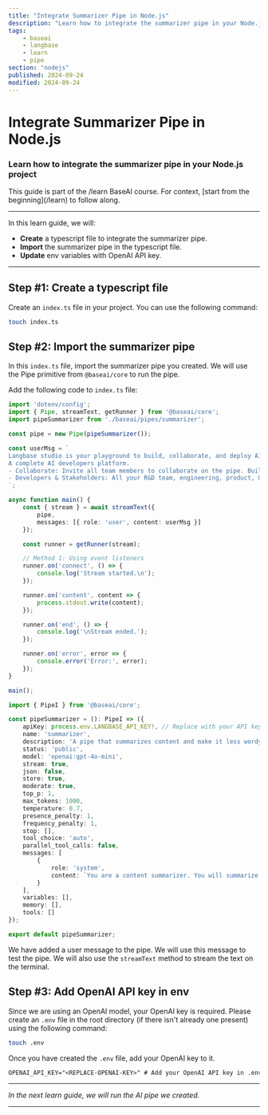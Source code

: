 ```yaml
---
title: "Integrate Summarizer Pipe in Node.js"
description: "Learn how to integrate the summarizer pipe in your Node.js project."
tags:
    - baseai
    - langbase
    - learn
    - pipe
section: "nodejs"
published: 2024-09-24
modified: 2024-09-24
---
```


# Integrate Summarizer Pipe in Node.js

### Learn how to integrate the summarizer pipe in your Node.js project

<Note sub="/learn">
This guide is part of the /learn BaseAI course. For context, [start from the beginning](/learn) to follow along.
</Note>

---

In this learn guide, we will:

- **Create** a typescript file to integrate the summarizer pipe.
- **Import** the summarizer pipe in the typescript file.
- **Update** env variables with OpenAI API key.

---

## Step #1: Create a typescript file

Create an `index.ts` file in your project. You can use the following command:

```bash
touch index.ts
```

## Step #2: Import the summarizer pipe

In this `index.ts` file, import the summarizer pipe you created. We will use the Pipe primitive from `@baseai/core` to run the pipe.

Add the following code to `index.ts` file:

<CodeGroup exampleTitle="BaseAI Pipe & Tool" title="Run AI agent Pipe with tools">

```ts {{ title: 'index.ts' }}
import 'dotenv/config';
import { Pipe, streamText, getRunner } from '@baseai/core';
import pipeSummarizer from './baseai/pipes/summarizer';

const pipe = new Pipe(pipeSummarizer());

const userMsg = `
Langbase studio is your playground to build, collaborate, and deploy AI. It allows you to experiment with your pipes in real-time, with real data, store messages, version your prompts, and truly helps you take your idea from building prototypes to deployed in production with LLMOps on usage, cost, and quality.
A complete AI developers platform.
- Collaborate: Invite all team members to collaborate on the pipe. Build AI together.
- Developers & Stakeholders: All your R&D team, engineering, product, GTM (marketing and sales), literally invlove every stakeholder can collaborate on the same pipe. It's like a powerful version of GitHub x Google Docs for AI. A complete AI developers platform.
`;

async function main() {
	const { stream } = await streamText({
		pipe,
		messages: [{ role: 'user', content: userMsg }]
	});

	const runner = getRunner(stream);

	// Method 1: Using event listeners
	runner.on('connect', () => {
		console.log('Stream started.\n');
	});

	runner.on('content', content => {
		process.stdout.write(content);
	});

	runner.on('end', () => {
		console.log('\nStream ended.');
	});

	runner.on('error', error => {
		console.error('Error:', error);
	});
}

main();
```

```ts {{ title: './baseai/pipes/summarizer.ts' }}
import { PipeI } from '@baseai/core';

const pipeSummarizer = (): PipeI => ({
	apiKey: process.env.LANGBASE_API_KEY!, // Replace with your API key https://langbase.com/docs/api-reference/api-keys
	name: 'summarizer',
	description: 'A pipe that summarizes content and make it less wordy',
	status: 'public',
	model: 'openai:gpt-4o-mini',
	stream: true,
	json: false,
	store: true,
	moderate: true,
	top_p: 1,
	max_tokens: 1000,
	temperature: 0.7,
	presence_penalty: 1,
	frequency_penalty: 1,
	stop: [],
	tool_choice: 'auto',
	parallel_tool_calls: false,
	messages: [
		{
			role: 'system',
			content: `You are a content summarizer. You will summarize content without loosing context into less wordy to the point version.`
		}
	],
	variables: [],
	memory: [],
	tools: []
});

export default pipeSummarizer;
```

</CodeGroup>

We have added a user message to the pipe. We will use this message to test the pipe. We will also use the `streamText` method to stream the text on the terminal.

## Step #3: Add OpenAI API key in env

Since we are using an OpenAI model, your OpenAI key is required. Please create an `.env` file in the root directory (if there isn't already one present) using the following command:

```bash
touch .env
```

Once you have created the `.env` file, add your OpenAI key to it.

```txt
OPENAI_API_KEY="<REPLACE-OPENAI-KEY>" # Add your OpenAI API key in .env file
```

---

_In the next learn guide, we will run the AI pipe we created._

---
